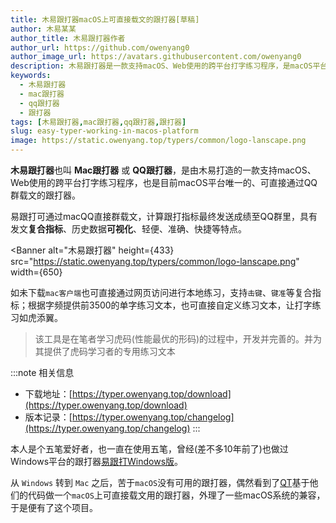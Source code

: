 ```yaml
---
title: 木易跟打器macOS上可直接载文的跟打器[草稿]
author: 木易某某
author_title: 木易跟打器作者
author_url: https://github.com/owenyang0
author_image_url: https://avatars.githubusercontent.com/owenyang0
description: 木易跟打器是一款支持macOS、Web使用的跨平台打字练习程序，是macOS平台唯一的、可直接通过QQ群载文的跟打器
keywords:
  - 木易跟打器
  - mac跟打器
  - qq跟打器
  - 跟打器
tags: [木易跟打器,mac跟打器,qq跟打器,跟打器]
slug: easy-typer-working-in-macos-platform
image: https://static.owenyang.top/typers/common/logo-lanscape.png
---
```


**木易跟打器**也叫 **Mac跟打器** 或 **QQ跟打器**，是由木易打造的一款支持macOS、Web使用的跨平台打字练习程序，也是目前macOS平台唯一的、可直接通过QQ群载文的跟打器。

易跟打可通过macQQ直接群载文，计算跟打指标最终发送成绩至QQ群里，具有发文**复合指标**、历史数据**可视化**、轻便、准确、快捷等特点。

<!--truncate-->


<Banner
  alt="木易跟打器"
  height={433}
  src="https://static.owenyang.top/typers/common/logo-lanscape.png"
  width={650}
></Banner>


如未下载`mac客户端`也可直接通过网页访问进行本地练习，支持`击键`、`键准`等复合指标；根据字频提供前3500的单字练习文本，也可直接自定义练习文本，让打字练习如虎添翼。

> 该工具是在笔者学习虎码(性能最优的形码)的过程中，开发并完善的。并为其提供了虎码学习者的专用练习文本


:::note 相关信息
* 下载地址：[https://typer.owenyang.top/download](https://typer.owenyang.top/download)
* 版本记录：[https://typer.owenyang.top/changelog](https://typer.owenyang.top/changelog)
:::





本人是个五笔爱好者，也一直在使用五笔，曾经(差不多10年前了)也做过Windows平台的跟打器[易跟打Windows版](https://github.com/owenyang0/FollowTyperAndSender)。

从 `Windows` 转到 `Mac` 之后，苦于`macOS`没有可用的跟打器，偶然看到了[QT](https://gitee.com/hotleave/quick-typing)基于他们的代码做一个`macOS`上可直接载文用的跟打器，外理了一些macOS系统的兼容，于是便有了这个项目。
